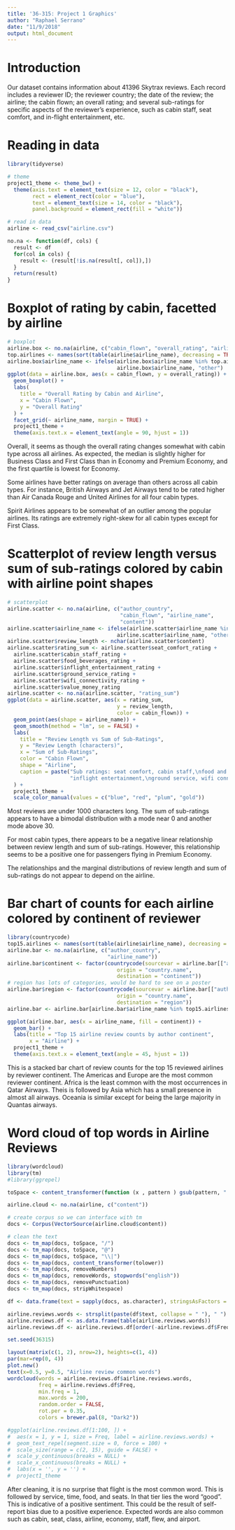 ```yaml
---
title: '36-315: Project 1 Graphics'
author: "Raphael Serrano"
date: "11/9/2018"
output: html_document
---
```


# Introduction

Our dataset contains information about 41396 Skytrax reviews. Each record includes a reviewer ID; the reviewer country; the date of the review; the airline; the cabin flown; an overall rating; and several sub-ratings for specific aspects of the reviewer's experience, such as cabin staff, seat comfort, and in-flight entertainment, etc.

# Reading in data

```r
library(tidyverse)

# theme
project1_theme <- theme_bw() +
  theme(axis.text = element_text(size = 12, color = "black"),
        rect = element_rect(color = "blue"),
        text = element_text(size = 14, color = "black"),
        panel.background = element_rect(fill = "white"))

# read in data
airline <- read_csv("airline.csv")

no.na <- function(df, cols) {
  result <- df
  for(col in cols) {
    result <- (result[!is.na(result[, col]),])
  }
  return(result)
}
```

# Boxplot of rating by cabin, facetted by airline

```r
# boxplot
airline.box <- no.na(airline, c("cabin_flown", "overall_rating", "airline_name"))
top.airlines <- names(sort(table(airline$airline_name), decreasing = TRUE)[1:5])
airline.box$airline_name <- ifelse(airline.box$airline_name %in% top.airlines,
                                   airline.box$airline_name, "other")
ggplot(data = airline.box, aes(x = cabin_flown, y = overall_rating)) +
  geom_boxplot() +
  labs(
    title = "Overall Rating by Cabin and Airline",
    x = "Cabin Flown",
    y = "Overall Rating"
  ) +
  facet_grid(~ airline_name, margin = TRUE) +
  project1_theme +
  theme(axis.text.x = element_text(angle = 90, hjust = 1))
```

Overall, it seems as though the overall rating changes somewhat with cabin type across all airlines. As expected, the median is slightly higher for Business Class and First Class than in Economy and Premium Economy, and the first quartile is lowest for Economy.

Some airlines have better ratings on average than others across all cabin types. For instance, British Airways and Jet Airways tend to be rated higher than Air Canada Rouge and United Airlines for all four cabin types.

Spirit Airlines appears to be somewhat of an outlier among the popular airlines. Its ratings are extremely right-skew for all cabin types except for First Class.

# Scatterplot of review length versus sum of sub-ratings colored by cabin with airline point shapes

```r
# scatterplot
airline.scatter <- no.na(airline, c("author_country",
                                    "cabin_flown", "airline_name",
                                    "content"))
airline.scatter$airline_name <- ifelse(airline.scatter$airline_name %in% top.airlines,
                                   airline.scatter$airline_name, "other")
airline.scatter$review_length <- nchar(airline.scatter$content)
airline.scatter$rating_sum <- airline.scatter$seat_comfort_rating +
  airline.scatter$cabin_staff_rating +
  airline.scatter$food_beverages_rating +
  airline.scatter$inflight_entertainment_rating +
  airline.scatter$ground_service_rating +
  airline.scatter$wifi_connectivity_rating +
  airline.scatter$value_money_rating
airline.scatter <- no.na(airline.scatter, "rating_sum")
ggplot(data = airline.scatter, aes(x = rating_sum,
                                   y = review_length,
                                   color = cabin_flown)) +
  geom_point(aes(shape = airline_name)) +
  geom_smooth(method = "lm", se = FALSE) +
  labs(
    title = "Review Length vs Sum of Sub-Ratings",
    y = "Review Length (characters)",
    x = "Sum of Sub-Ratings",
    color = "Cabin Flown",
    shape = "Airline",
    caption = paste("Sub ratings: seat comfort, cabin staff,\nfood and beverages,",
                    "inflight entertainment,\nground service, wifi connectivity, value money")
  ) +
  project1_theme +
  scale_color_manual(values = c("blue", "red", "plum", "gold"))
```

Most reviews are under 1000 characters long. The sum of sub-ratings appears to have a bimodal distribution with a mode near 0 and another mode above 30.

For most cabin types, there appears to be a negative linear relationship between review length and sum of sub-ratings. However, this relationship seems to be a positive one for passengers flying in Premium Economy.

The relationships and the marginal distributions of review length and sum of sub-ratings do not appear to depend on the airline.

# Bar chart of counts for each airline colored by continent of reviewer

```r
library(countrycode)
top15.airlines <- names(sort(table(airline$airline_name), decreasing = TRUE)[1:15])
airline.bar <- no.na(airline, c("author_country",
                                "airline_name"))
airline.bar$continent <- factor(countrycode(sourcevar = airline.bar[["author_country"]],
                                   origin = "country.name",
                                   destination = "continent"))
# region has lots of categories, would be hard to see on a poster
airline.bar$region <- factor(countrycode(sourcevar = airline.bar[["author_country"]],
                                   origin = "country.name",
                                   destination = "region"))
airline.bar <- airline.bar[airline.bar$airline_name %in% top15.airlines, ]

ggplot(airline.bar, aes(x = airline_name, fill = continent)) +
  geom_bar() +
  labs(title = "Top 15 airline review counts by author continent",
       x = "Airline") +
  project1_theme +
  theme(axis.text.x = element_text(angle = 45, hjust = 1))
```

This is a stacked bar chart of review counts for the top 15 reviewed airlines by reviewer continent. The Americas and Europe are the most common reviewer continent. Africa is the least common with the most occurrences in Qatar Airways. Theis is followed by Asia which has a small presence in almost all airways. Oceania is similar except for being the large majority in Quantas airways.

# Word cloud of top words in Airline Reviews

```r
library(wordcloud)
library(tm)
#library(ggrepel)

toSpace <- content_transformer(function (x , pattern ) gsub(pattern, " ", x))

airline.cloud <- no.na(airline, c("content"))

# create corpus so we can interface with tm
docs <- Corpus(VectorSource(airline.cloud$content))

# clean the text
docs <- tm_map(docs, toSpace, "/")
docs <- tm_map(docs, toSpace, "@")
docs <- tm_map(docs, toSpace, "\\|")
docs <- tm_map(docs, content_transformer(tolower))
docs <- tm_map(docs, removeNumbers)
docs <- tm_map(docs, removeWords, stopwords("english"))
docs <- tm_map(docs, removePunctuation)
docs <- tm_map(docs, stripWhitespace)

df <- data.frame(text = sapply(docs, as.character), stringsAsFactors = FALSE)

airline.reviews.words <- strsplit(paste(df$text, collapse = " "), " ")
airline.reviews.df <- as.data.frame(table(airline.reviews.words))
airline.reviews.df <- airline.reviews.df[order(-airline.reviews.df$Freq), ]

set.seed(36315)

layout(matrix(c(1, 2), nrow=2), heights=c(1, 4))
par(mar=rep(0, 4))
plot.new()
text(x=0.5, y=0.5, "Airline review common words")
wordcloud(words = airline.reviews.df$airline.reviews.words,
          freq = airline.reviews.df$Freq,
          min.freq = 1,
          max.words = 200,
          random.order = FALSE,
          rot.per = 0.35, 
          colors = brewer.pal(8, "Dark2"))

#ggplot(airline.reviews.df[1:100, ]) +
#  aes(x = 1, y = 1, size = Freq, label = airline.reviews.words) +
#  geom_text_repel(segment.size = 0, force = 100) +
#  scale_size(range = c(2, 15), guide = FALSE) +
#  scale_y_continuous(breaks = NULL) +
#  scale_x_continuous(breaks = NULL) +
#  labs(x = '', y = '') +
#  project1_theme
```

After cleaning, it is no surprise that flight is the most common word. This is followed by service, time, food, and seats. In that tier lies the word "good". This is indicative of a positive sentiment. This could be the result of self-report bias due to a positive experience. Expected words are also common such as cabin, seat, class, airline, economy, staff, flew, and airport.